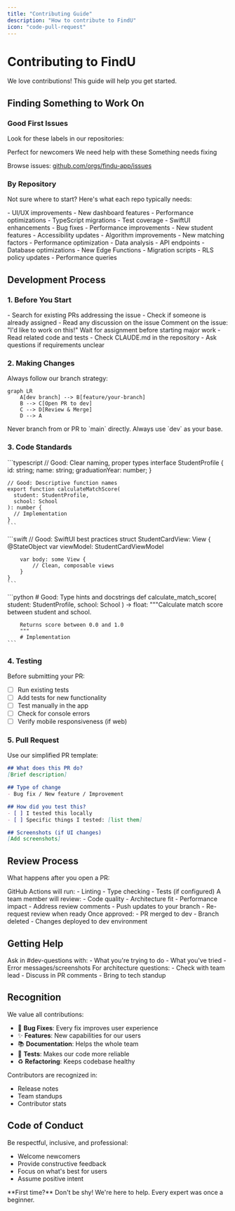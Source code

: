 ```yaml
---
title: "Contributing Guide"
description: "How to contribute to FindU"
icon: "code-pull-request"
---
```


# Contributing to FindU

We love contributions! This guide will help you get started.

## Finding Something to Work On

### Good First Issues

Look for these labels in our repositories:

<CardGroup cols={3}>
  <Card title="good-first-issue" icon="seedling">
    Perfect for newcomers
  </Card>
  <Card title="help-wanted" icon="hand">
    We need help with these
  </Card>
  <Card title="bug" icon="bug">
    Something needs fixing
  </Card>
</CardGroup>

Browse issues: [github.com/orgs/findu-app/issues](https://github.com/orgs/findu-app/issues)

### By Repository

Not sure where to start? Here's what each repo typically needs:

<Tabs>
  <Tab title="web_app">
    - UI/UX improvements
    - New dashboard features
    - Performance optimizations
    - TypeScript migrations
    - Test coverage
  </Tab>
  
  <Tab title="ios_app">
    - SwiftUI enhancements
    - Bug fixes
    - Performance improvements
    - New student features
    - Accessibility updates
  </Tab>
  
  <Tab title="matching-algorithm">
    - Algorithm improvements
    - New matching factors
    - Performance optimization
    - Data analysis
    - API endpoints
  </Tab>
  
  <Tab title="supabase">
    - Database optimizations
    - New Edge Functions
    - Migration scripts
    - RLS policy updates
    - Performance queries
  </Tab>
</Tabs>

## Development Process

### 1. Before You Start

<Steps>
  <Step title="Check Existing Work">
    - Search for existing PRs addressing the issue
    - Check if someone is already assigned
    - Read any discussion on the issue
  </Step>
  
  <Step title="Claim the Issue">
    Comment on the issue: "I'd like to work on this!"
    Wait for assignment before starting major work
  </Step>
  
  <Step title="Understand Context">
    - Read related code and tests
    - Check CLAUDE.md in the repository
    - Ask questions if requirements unclear
  </Step>
</Steps>

### 2. Making Changes

Always follow our branch strategy:

```mermaid
graph LR
    A[dev branch] --> B[feature/your-branch]
    B --> C[Open PR to dev]
    C --> D[Review & Merge]
    D --> A
```

<Warning>
  Never branch from or PR to `main` directly. Always use `dev` as your base.
</Warning>

### 3. Code Standards

<Tabs>
  <Tab title="TypeScript/React">
    ```typescript
    // Good: Clear naming, proper types
    interface StudentProfile {
      id: string;
      name: string;
      graduationYear: number;
    }
    
    // Good: Descriptive function names
    export function calculateMatchScore(
      student: StudentProfile,
      school: School
    ): number {
      // Implementation
    }
    ```
  </Tab>
  
  <Tab title="Swift/iOS">
    ```swift
    // Good: SwiftUI best practices
    struct StudentCardView: View {
        @StateObject var viewModel: StudentCardViewModel
        
        var body: some View {
            // Clean, composable views
        }
    }
    ```
  </Tab>
  
  <Tab title="Python">
    ```python
    # Good: Type hints and docstrings
    def calculate_match_score(
        student: StudentProfile,
        school: School
    ) -> float:
        """Calculate match score between student and school.
        
        Returns score between 0.0 and 1.0
        """
        # Implementation
    ```
  </Tab>
</Tabs>

### 4. Testing

Before submitting your PR:

- [ ] Run existing tests
- [ ] Add tests for new functionality
- [ ] Test manually in the app
- [ ] Check for console errors
- [ ] Verify mobile responsiveness (if web)

### 5. Pull Request

Use our simplified PR template:

```markdown
## What does this PR do?
[Brief description]

## Type of change
- Bug fix / New feature / Improvement

## How did you test this?
- [ ] I tested this locally
- [ ] Specific things I tested: [list them]

## Screenshots (if UI changes)
[Add screenshots]
```

## Review Process

What happens after you open a PR:

<Steps>
  <Step title="Automated Checks">
    GitHub Actions will run:
    - Linting
    - Type checking
    - Tests (if configured)
  </Step>
  
  <Step title="Code Review">
    A team member will review:
    - Code quality
    - Architecture fit
    - Performance impact
  </Step>
  
  <Step title="Feedback">
    - Address review comments
    - Push updates to your branch
    - Re-request review when ready
  </Step>
  
  <Step title="Merge">
    Once approved:
    - PR merged to dev
    - Branch deleted
    - Changes deployed to dev environment
  </Step>
</Steps>

## Getting Help

<CardGroup cols={2}>
  <Card title="Technical Questions" icon="circle-question">
    Ask in #dev-questions with:
    - What you're trying to do
    - What you've tried
    - Error messages/screenshots
  </Card>
  
  <Card title="Design Decisions" icon="compass">
    For architecture questions:
    - Check with team lead
    - Discuss in PR comments
    - Bring to tech standup
  </Card>
</CardGroup>

## Recognition

We value all contributions:

- 🐛 **Bug Fixes**: Every fix improves user experience
- ✨ **Features**: New capabilities for our users  
- 📚 **Documentation**: Helps the whole team
- 🧪 **Tests**: Makes our code more reliable
- ♻️ **Refactoring**: Keeps codebase healthy

Contributors are recognized in:
- Release notes
- Team standups
- Contributor stats

## Code of Conduct

Be respectful, inclusive, and professional:

- Welcome newcomers
- Provide constructive feedback
- Focus on what's best for users
- Assume positive intent

<Note>
  **First time?** Don't be shy! We're here to help. Every expert was once a beginner.
</Note>